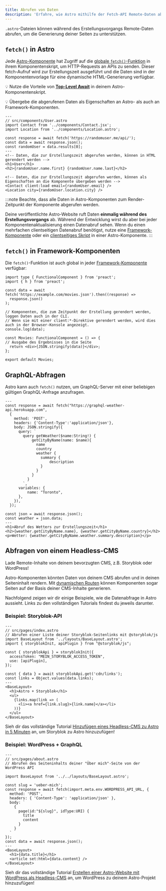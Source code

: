```yaml
---
title: Abrufen von Daten
description: 'Erfahre, wie Astro mithilfe der Fetch-API Remote-Daten abrufen kann.'
---
```


`.astro`-Dateien können während des Erstellungsvorgangs Remote-Daten abrufen, um die Generierung deiner Seiten zu unterstützen.

## `fetch()` in Astro

Jede [Astro-Komponente](/de/basics/astro-components/) hat Zugriff auf die [globale `fetch()`-Funktion](https://developer.mozilla.org/en-US/docs/Web/API/fetch) in ihrem Komponentenskript, um HTTP-Requests an APIs zu senden. Dieser fetch-Aufruf wird zur Erstellungszeit ausgeführt und die Daten sind in der Komponentenvorlage für eine dynamische HTML-Generierung verfügbar.

💡 Nutze die Vorteile von [**Top-Level Await**](https://developer.mozilla.org/en-US/docs/Web/JavaScript/Reference/Operators/await#top_level_await) in deinem Astro-Komponentenskript.

💡 Übergebe die abgerufenen Daten als Eigenschaften an Astro- als auch an Framework-Komponenten.

```astro /await fetch\\(.*?\\)/
---
// src/components/User.astro
import Contact from '../components/Contact.jsx';
import Location from '../components/Location.astro';

const response = await fetch('https://randomuser.me/api/');
const data = await response.json();
const randomUser = data.results[0];
---
<!-- Daten, die zur Erstellungszeit abgerufen werden, können in HTML gerendert werden -->
<h1>User</h1>
<h2>{randomUser.name.first} {randomUser.name.last}</h2>

<!-- Daten, die zur Erstellungszeit abgerufen werden, können als Eigenschaften an die Komponente übergeben werden -->
<Contact client:load email={randomUser.email} />
<Location city={randomUser.location.city} />
```

:::note
Beachte, dass alle Daten in Astro-Komponenten zum Render-Zeitpunkt der Komponente abgerufen werden.

Deine veröffentlichte Astro-Website ruft Daten **einmalig während des Erstellungsvorgangs** ab. Während der Entwicklung wirst du aber bei jeder Komponentenaktualisierung einen Datenabruf sehen. Wenn du einen mehrfachen clientseitigen Datenabruf benötigst, nutze eine [Framework-Komponente](/de/guides/framework-components/) oder ein [clientseitiges Skript](/de/guides/client-side-scripts/) in einer Astro-Komponente.
:::


## `fetch()` in Framework-Komponenten

Die `fetch()`-Funktion ist auch global in jeder [Framework-Komponente](/de/guides/framework-components/) verfügbar:

```tsx title="src/components/Movies.tsx" /await fetch\\(.*?\\)/
import type { FunctionalComponent } from 'preact';
import { h } from 'preact';

const data = await fetch('https://example.com/movies.json').then((response) =>
  response.json()
);

// Komponenten, die zum Zeitpunkt der Erstellung gerendert werden, loggen Daten auch in der CLI.
// Wenn sie mit einer client:*-Direktive gerendert werden, wird dies auch in der Browser-Konsole angezeigt.
console.log(data);

const Movies: FunctionalComponent = () => {
// Ausgabe des Ergebnisses in die Seite
  return <div>{JSON.stringify(data)}</div>;
};

export default Movies;
```


## GraphQL-Abfragen

Astro kann auch `fetch()` nutzen, um GraphQL-Server mit einer beliebigen gültigen GraphQL-Anfrage anzufragen.

```astro title="src/components/Weather.astro" "await fetch"
---
const response = await fetch("https://graphql-weather-api.herokuapp.com",
  {
    method: 'POST',
    headers: {'Content-Type':'application/json'},
    body: JSON.stringify({
      query: `
        query getWeather($name:String!) {
            getCityByName(name: $name){
              name
              country
              weather {
                summary {
                    description
                }
              }
            }
          }
        `,
      variables: {
          name: "Toronto",
      },
    }),
  });

const json = await response.json();
const weather = json.data;
---
<h1>Abruf des Wetters zur Erstellungszeit</h1>
<h2>{weather.getCityByName.name}, {weather.getCityByName.country}</h2>
<p>Wetter: {weather.getCityByName.weather.summary.description}</p>
```

## Abfragen von einem Headless-CMS

Lade Remote-Inhalte von deinem bevorzugten CMS, z.B. Storyblok oder WordPress!

Astro-Komponenten könnten Daten von deinem CMS abrufen und in deinen Seiteninhalt rendern. Mit [dynamischen Routen](/de/guides/routing/#dynamische-routen) können Komponenten sogar Seiten auf der Basis deiner CMS-Inhalte generieren.

Nachfolgend zeigen wir dir einige Beispiele, wie die Datenabfrage in Astro aussieht. Links zu den vollständigen Tutorials findest du jeweils darunter.

### Beispiel: Storyblok-API

```astro
---
// src/pages/index.astro
// Abrufen einer Liste deiner Storyblok-Seitenlinks mit @storyblok/js
import BaseLayout from '../layouts/BaseLayout.astro';
import { storyblokInit, apiPlugin } from "@storyblok/js";

const { storyblokApi } = storyblokInit({
  accessToken: "MEIN_STORYBLOK_ACCESS_TOKEN",
  use: [apiPlugin],
});

const { data } = await storyblokApi.get('cdn/links');
const links = Object.values(data.links);
---
<BaseLayout>
  <h1>Astro + Storyblok</h1>
  <ul>
    {links.map(link => (
      <li><a href={link.slug}>{link.name}</a></li>
    ))}
  </ul>
</BaseLayout>
```
Sieh dir das vollständige Tutorial [Hinzufügen eines Headless-CMS zu Astro in 5 Minuten](https://www.storyblok.com/tp/add-a-headless-cms-to-astro-in-5-minutes) an, um Storyblok zu Astro hinzuzufügen!

### Beispiel: WordPress + GraphQL

```astro
---
// src/pages/about.astro
// Abrufen des Seiteninhalts deiner "Über mich"-Seite von der WordPress API

import BaseLayout from '../../layouts/BaseLayout.astro';

const slug = 'ueber-mich';
const response = await fetch(import.meta.env.WORDPRESS_API_URL, {
  method: 'POST',
  headers: { 'Content-Type': 'application/json' },
  body: `
    {
      page(id:"${slug}", idType:URI) {
        title 
        content 
      }
    }
  `
});
const data = await response.json();
---
<BaseLayout>
  <h1>{data.title}</h1>
  <article set:html={data.content} />
</BaseLayout>
```

Sieh dir das vollständige Tutorial [Erstellen einer Astro-Website mit WordPress als Headless-CMS](https://blog.openreplay.com/building-an-astro-website-with-wordpress-as-a-headless-cms) an, um WordPress zu deinem Astro-Projekt hinzuzufügen! 
